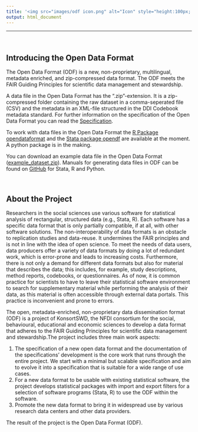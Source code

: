 ```yaml
---
title: '<img src="images/odf icon.png" alt="Icon" style="height:100px; vertical-align: middle;"/> <span style="color: #156082; font-weight: bold; position: relative; top: 10px;">The Open Data Format</span>'
output: html_document
---
```


------------------------------------------------------------------------

<br>

## Introducing the Open Data Format

The Open Data Format (ODF) is a new, non-proprietary, multilingual, 
metadata enriched, and zip-compressed data format. 
The ODF meets the FAIR Guiding Principles for scientific data management 
and stewardship.

A data file in the Open Data Format has the ".zip"-extension. It is
a zip-compressed folder containing the raw dataset in a comma-seperated 
file (CSV) and the metadata in an XML-file structured in the DDI Codebook 
metadata standard. For further information on the specification of the 
Open Data Format you can read the [Specification](specification.html).

To work with data files in the Open Data Format the [R Package opendataformat](r-package.html) and the 
[Stata package opendf](stata-package.html) are available at the moment. 
A python package is in the making.

You can download an example data file in the Open Data Format (<a href="/docs/files/example_dataset.zip" download>example_dataset.zip</a>). Manuals for generating data files in ODF can be found on 
[GitHub](https://github.com/opendataformat/Specification/tree/main/Generating%20Open%20Data%20Format) for Stata, R and Python.

<br>

## About the Project

Researchers in the social sciences use various software for statistical
analysis of rectangular, structured data (e.g., Stata, R). Each software
has a specific data format that is only partially compatible, if at all,
with other software solutions. The non-interoperability of data formats
is an obstacle to replication studies and data-reuse. It undermines the
FAIR principles and is not in line with the idea of open science. To
meet the needs of data users, data producers offer a variety of data
formats by doing a lot of redundant work, which is error-prone and leads
to increasing costs. Furthermore, there is not only a demand for
different data formats but also for material that describes the data;
this includes, for example, study descriptions, method reports,
codebooks, or questionnaires. As of now, it is common practice for
scientists to have to leave their statistical software environment to
search for supplementary material while performing the analysis of their
data, as this material is often accessible through external data
portals. This practice is inconvenient and prone to errors.

The open, metadata-enriched, non-proprietary data dissemination format
(ODF) is a project of KonsortSWD, the NFDI consortium for the social,
behavioural, educational and economic sciences to develop a data format 
that adheres to the FAIR Guiding Principles for scientific data management 
and stewardship.The project includes three main work aspects:

1.  The specification of a new open data format and the documentation of 
    the specifications’ development is the core work
    that runs through the entire project. We start with a minimal but
    scalable specification and aim to evolve it into a specification
    that is suitable for a wide range of use cases.
2.  For a new data format to be usable with existing statistical software, the
    project develops statistical packages with import and export filters 
    for a selection of software programs (Stata, R) to use the ODF 
    within the software. 
3.  Promote the new data format to bring it in widespread use by various 
    research data centers and other data providers.
    
The result of the project is the Open Data Format (ODF).

<br><br>


